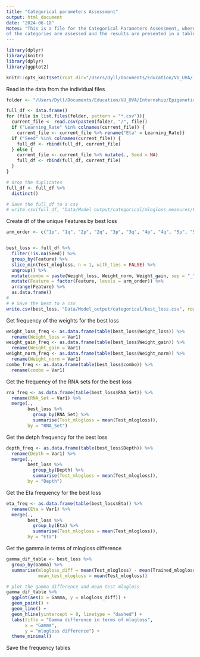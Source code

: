 ```yaml
---
title: "Categorical parameters Assessment"
output: html_document
date: "2024-06-18"
Notes: "This is a file for the Categorical Parameters Assessment, where the parameters (weights, rna sets, depth) 
of the categories are assessed and the results are presented in a table and visualized."
---
```


```r
library(dplyr)
library(knitr)
library(dplyr)
library(ggplot2)
```


```r
knitr::opts_knit$set(root.dir="/Users/Dyll/Documents/Education/VU_UVA/Internship/Epigenetics/Janssen_Group-UMCUtrecht/Main_Project")
```

Read in the data from the individual files
```r
folder <- "/Users/Dyll/Documents/Education/VU_UVA/Internship/Epigenetics/Janssen_Group-UMCUtrecht/Main_Project/Data/Model_output/categorical/mlogloss_measures"

full_df <- data.frame()
for (file in list.files(folder, pattern = "*.csv")){
  current_file <- read.csv(paste0(folder, "/", file)) 
  if ("Learning_Rate" %in% colnames(current_file)) {
    current_file <- current_file %>% rename("Eta" = Learning_Rate)}
  if ("Seed" %in% colnames(current_file)) {
    full_df <- rbind(full_df, current_file)
  } else {
    current_file <- current_file %>% mutate(., Seed = NA)
    full_df <- rbind(full_df, current_file)
  }
}

# drop the duplicates
full_df <- full_df %>% 
  distinct()

# Save the full_df to a csv
# write.csv(full_df, "Data/Model_output/categorical/mlogloss_measures/Full_categorical_loss_metrics_df.csv", row.names = FALSE)

```


Create df of the unique Features by best loss
```r
arm_order <- c("1p", "1q", "2p", "2q", "3p", "3q", "4p", "4q", "5p", "5q", "6p", "6q", "7p", "7q", "8p", "8q", "9p", "9q", "10p", "10q", "11p", "11q", "12p", "12q", "13 (13q)", "14 (14q)", "15 (15q)", "16p", "16q", "17p", "17q", "18p", "18q", "19p", "19q", "20p", "20q", "21 (21q)", "22 (22q)")


best_loss <- full_df %>% 
  filter(!is.na(Seed)) %>%
  group_by(Feature) %>% 
  slice_min(Test_mlogloss, n = 1, with_ties = FALSE) %>%
  ungroup() %>%
  mutate(combo = paste(Weight_loss, Weight_norm, Weight_gain, sep = "_")) %>%
  mutate(Feature = factor(Feature, levels = arm_order)) %>%
  arrange(Feature) %>%
  as.data.frame()
# 
# # Save the best to a csv
write.csv(best_loss, "Data/Model_output/categorical/best_loss.csv", row.names = FALSE)
```

Get frequency of the weights for the best loss
```r
weight_loss_freq <- as.data.frame(table(best_loss$Weight_loss)) %>% 
  rename(Weight_loss = Var1)
weight_gain_freq <- as.data.frame(table(best_loss$Weight_gain)) %>% 
  rename(Weight_gain = Var1)
weight_norm_freq <- as.data.frame(table(best_loss$Weight_norm)) %>% 
  rename(Weight_norm = Var1)
combo_freq <- as.data.frame(table(best_loss$combo)) %>%
  rename(combo = Var1)
```

Get the frequency of the RNA sets for the best loss
```r
rna_freq <- as.data.frame(table(best_loss$RNA_Set)) %>% 
  rename(RNA_Set = Var1) %>% 
  merge(., 
        best_loss %>% 
          group_by(RNA_Set) %>% 
          summarise(Test_mlogloss = mean(Test_mlogloss)), 
        by = "RNA_Set")
```

Get the detph frequency for the best loss
```r
depth_freq <- as.data.frame(table(best_loss$Depth)) %>% 
  rename(Depth = Var1) %>% 
  merge(., 
        best_loss %>% 
          group_by(Depth) %>% 
          summarise(Test_mlogloss = mean(Test_mlogloss)), 
        by = "Depth")
```

Get the Eta frequency for the best loss
```r
eta_freq <- as.data.frame(table(best_loss$Eta)) %>% 
  rename(Eta = Var1) %>% 
  merge(., 
        best_loss %>% 
          group_by(Eta) %>% 
          summarise(Test_mlogloss = mean(Test_mlogloss)), 
        by = "Eta")
```

Get the gamma in terms of mlogloss difference
```r
gamma_dif_table <- best_loss %>% 
  group_by(Gamma) %>% 
  summarise(mlogloss_diff = mean(Test_mlogloss) - mean(Trained_mlogloss),
            mean_test_mlogloss = mean(Test_mlogloss))

# plot the gamma difference and mean test mlogloss
gamma_dif_table %>% 
  ggplot(aes(x = Gamma, y = mlogloss_diff)) +
  geom_point() +
  geom_line() +
  geom_hline(yintercept = 0, linetype = "dashed") +
  labs(title = "Gamma difference in terms of mlogloss",
       x = "Gamma",
       y = "mlogloss difference") +
  theme_minimal()
```


Save the frequency tables
```r
```

